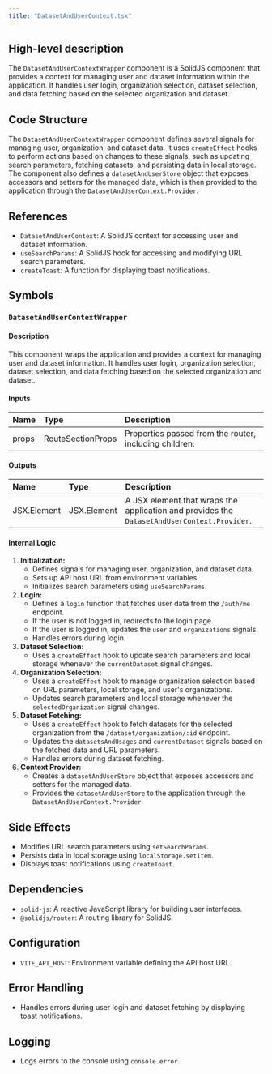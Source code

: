 ```yaml
---
title: "DatasetAndUserContext.tsx"
---
```


## High-level description
The `DatasetAndUserContextWrapper` component is a SolidJS component that provides a context for managing user and dataset information within the application. It handles user login, organization selection, dataset selection, and data fetching based on the selected organization and dataset.

## Code Structure
The `DatasetAndUserContextWrapper` component defines several signals for managing user, organization, and dataset data. It uses `createEffect` hooks to perform actions based on changes to these signals, such as updating search parameters, fetching datasets, and persisting data in local storage. The component also defines a `datasetAndUserStore` object that exposes accessors and setters for the managed data, which is then provided to the application through the `DatasetAndUserContext.Provider`.

## References
- `DatasetAndUserContext`: A SolidJS context for accessing user and dataset information.
- `useSearchParams`: A SolidJS hook for accessing and modifying URL search parameters.
- `createToast`: A function for displaying toast notifications.

## Symbols

### `DatasetAndUserContextWrapper`
#### Description
This component wraps the application and provides a context for managing user and dataset information. It handles user login, organization selection, dataset selection, and data fetching based on the selected organization and dataset.

#### Inputs
| Name | Type | Description |
|:-----|:-----|:------------|
| props | RouteSectionProps | Properties passed from the router, including children. |

#### Outputs
| Name | Type | Description |
|:-----|:-----|:------------|
| JSX.Element | JSX.Element | A JSX element that wraps the application and provides the `DatasetAndUserContext.Provider`. |

#### Internal Logic
1. **Initialization:**
    - Defines signals for managing user, organization, and dataset data.
    - Sets up API host URL from environment variables.
    - Initializes search parameters using `useSearchParams`.
2. **Login:**
    - Defines a `login` function that fetches user data from the `/auth/me` endpoint.
    - If the user is not logged in, redirects to the login page.
    - If the user is logged in, updates the `user` and `organizations` signals.
    - Handles errors during login.
3. **Dataset Selection:**
    - Uses a `createEffect` hook to update search parameters and local storage whenever the `currentDataset` signal changes.
4. **Organization Selection:**
    - Uses a `createEffect` hook to manage organization selection based on URL parameters, local storage, and user's organizations.
    - Updates search parameters and local storage whenever the `selectedOrganization` signal changes.
5. **Dataset Fetching:**
    - Uses a `createEffect` hook to fetch datasets for the selected organization from the `/dataset/organization/:id` endpoint.
    - Updates the `datasetsAndUsages` and `currentDataset` signals based on the fetched data and URL parameters.
    - Handles errors during dataset fetching.
6. **Context Provider:**
    - Creates a `datasetAndUserStore` object that exposes accessors and setters for the managed data.
    - Provides the `datasetAndUserStore` to the application through the `DatasetAndUserContext.Provider`.

## Side Effects
- Modifies URL search parameters using `setSearchParams`.
- Persists data in local storage using `localStorage.setItem`.
- Displays toast notifications using `createToast`.

## Dependencies
- `solid-js`: A reactive JavaScript library for building user interfaces.
- `@solidjs/router`: A routing library for SolidJS.

## Configuration
- `VITE_API_HOST`: Environment variable defining the API host URL.

## Error Handling
- Handles errors during user login and dataset fetching by displaying toast notifications.

## Logging
- Logs errors to the console using `console.error`.
